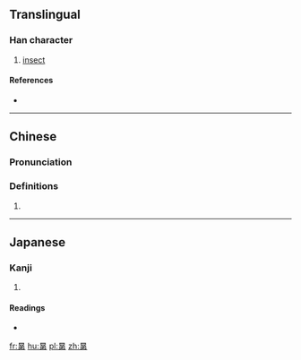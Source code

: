 ==Translingual==

===Han character===
{{Han char|rn=72|rad=日|as=07|sn=11|four=6022<sub>7</sub>|canj=日金弓竹 (ACNH)|ids=⿱[[日]][[弟]]}}

# [[insect]]

====References====
* {{Han ref|kx=0495.390|dkj=13944|dj=0862.020|hdz=21514.070|uh=665C|ud=26204|bh=D5AD|bd=54701}}

----

==Chinese==
{{zh-forms}}

===Pronunciation===
{{zh-pron
|m=kūn
|c=kwan1
|mc=y
|oc=y
|ma=
|cat=n
}}

===Definitions===
# {{rfdef|lang=zh}}

----

==Japanese==

===Kanji===
{{ja-kanji|grade=|rs=日07}}

# {{defn|lang=ja|sort=日07}}

====Readings====
* {{ja-readings|on=[[こん]] (kon), [[あに]] (ani)|kun=}}

[[fr:晜]]
[[hu:晜]]
[[pl:晜]]
[[zh:晜]]